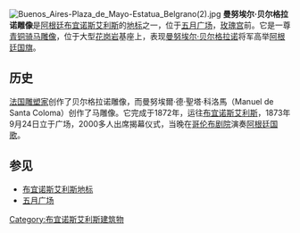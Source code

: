 [[File:Buenos_Aires-Plaza_de_Mayo-Estatua_Belgrano(2).jpg|thumb]]
'''曼努埃尔·贝尔格拉诺雕像'''是[[阿根廷|阿根廷]][[布宜诺斯艾利斯|布宜诺斯艾利斯]]的[[地标|地标]]之一，位于[[五月广场|五月广场]]，[[玫瑰宫|玫瑰宫]]前。它是一尊[[青铜|青铜]][[骑马|骑马]][[雕像|雕像]]，位于大型[[花岗岩|花岗岩]]基座上，表现[[曼努埃尔·贝尔格拉诺|曼努埃尔·贝尔格拉诺]]将军高举[[阿根廷国旗|阿根廷国旗]]。 

==历史==
[[法国|法国]][[雕塑家|雕塑家]]{{le|路易斯-羅伯特·卡里爾-貝勒斯|Louis-Robert Carrier-Belleuse}}创作了贝尔格拉诺雕像，而曼努埃爾·德·聖塔·科洛馬（Manuel de Santa Coloma）创作了马雕像。它完成于1872年，运往[[布宜诺斯艾利斯|布宜诺斯艾利斯]]，1873年9月24日立于广场，2000多人出席揭幕仪式，当晚在[[哥伦布剧院|哥伦布剧院]]演奏[[阿根廷国歌|阿根廷国歌]]。 

==参见==
* [[布宜诺斯艾利斯地标|布宜诺斯艾利斯地标]]
* [[五月广场|五月广场]]

{{coord|34.6084|S|58.3712|W|source:kolossus-eswiki|display=title}}
[[Category:布宜诺斯艾利斯建筑物|Category:布宜诺斯艾利斯建筑物]]